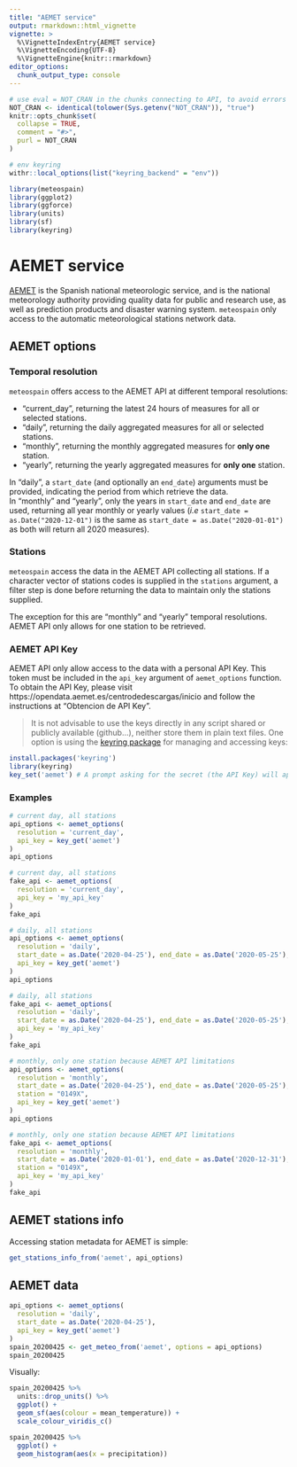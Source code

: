 ```yaml
---
title: "AEMET service"
output: rmarkdown::html_vignette
vignette: >
  %\VignetteIndexEntry{AEMET service}
  %\VignetteEncoding{UTF-8}
  %\VignetteEngine{knitr::rmarkdown}
editor_options: 
  chunk_output_type: console
---
```


```r
# use eval = NOT_CRAN in the chunks connecting to API, to avoid errors or warnings in CRAN checks
NOT_CRAN <- identical(tolower(Sys.getenv("NOT_CRAN")), "true")
knitr::opts_chunk$set(
  collapse = TRUE,
  comment = "#>",
  purl = NOT_CRAN
)

# env keyring
withr::local_options(list("keyring_backend" = "env"))
```

```r
library(meteospain)
library(ggplot2)
library(ggforce)
library(units)
library(sf)
library(keyring)
```

# AEMET service

[AEMET](https://www.aemet.es/en/portada) is the Spanish national meteorologic service, and is the national meteorology
authority providing quality data for public and research use, as well as prediction products and disaster
warning system. `meteospain` only access to the automatic meteorological stations network data.

## AEMET options

### Temporal resolution

`meteospain` offers access to the AEMET API at different temporal resolutions:

  - "current_day", returning the latest 24 hours of measures for all or selected stations.
  - "daily", returning the daily aggregated measures for all or selected stations.
  - "monthly", returning the monthly aggregated measures for **only one** station.
  - "yearly", returning the yearly aggregated measures for **only one** station.

In "daily", a `start_date` (and optionally an `end_date`) arguments must be provided, indicating the period
from which retrieve the data.  
In "monthly" and "yearly", only the years in `start_date` and `end_date` are used, returning all year
monthly or yearly values (*i.e* `start_date = as.Date("2020-12-01")` is the same as
`start_date = as.Date("2020-01-01")` as both will return all 2020 measures).

### Stations

`meteospain` access the data in the AEMET API collecting all stations. If a character vector of stations codes
is supplied in the `stations` argument, a filter step is done before returning the data to maintain only
the stations supplied.

The exception for this are "monthly" and "yearly" temporal resolutions. AEMET API only allows for
one station to be retrieved.

### AEMET API Key

AEMET API only allow access to the data with a personal API Key. This token must be included in the
`api_key` argument of `aemet_options` function.  
To obtain the API Key, please visit https://opendata.aemet.es/centrodedescargas/inicio and follow the
instructions at "Obtencion de API Key".

  > It is not advisable to use the keys directly in any script shared or publicly available (github...),
  neither store them in plain text files. One option is using the
  [keyring package](https://github.com/r-lib/keyring) for managing and accessing keys:
  
  ```r
  install.packages('keyring')
  library(keyring)
  key_set('aemet') # A prompt asking for the secret (the API Key) will appear.
  ```
  

### Examples

```r
# current day, all stations
api_options <- aemet_options(
  resolution = 'current_day',
  api_key = key_get('aemet')
)
api_options
```

```r
# current day, all stations
fake_api <- aemet_options(
  resolution = 'current_day',
  api_key = 'my_api_key'
)
fake_api
```

```r
# daily, all stations
api_options <- aemet_options(
  resolution = 'daily',
  start_date = as.Date('2020-04-25'), end_date = as.Date('2020-05-25'),
  api_key = key_get('aemet')
)
api_options
```

```r
# daily, all stations
fake_api <- aemet_options(
  resolution = 'daily',
  start_date = as.Date('2020-04-25'), end_date = as.Date('2020-05-25'),
  api_key = 'my_api_key'
)
fake_api
```

```r
# monthly, only one station because AEMET API limitations
api_options <- aemet_options(
  resolution = 'monthly',
  start_date = as.Date('2020-04-25'), end_date = as.Date('2020-05-25'),
  station = "0149X",
  api_key = key_get('aemet')
)
api_options
```

```r
# monthly, only one station because AEMET API limitations
fake_api <- aemet_options(
  resolution = 'monthly',
  start_date = as.Date('2020-01-01'), end_date = as.Date('2020-12-31'),
  station = "0149X",
  api_key = 'my_api_key'
)
fake_api
```

## AEMET stations info

Accessing station metadata for AEMET is simple:

```r
get_stations_info_from('aemet', api_options)
```

## AEMET data

```r
api_options <- aemet_options(
  resolution = 'daily',
  start_date = as.Date('2020-04-25'),
  api_key = key_get('aemet')
)
spain_20200425 <- get_meteo_from('aemet', options = api_options)
spain_20200425
```

Visually:

```r
spain_20200425 %>%
  units::drop_units() %>%
  ggplot() +
  geom_sf(aes(colour = mean_temperature)) +
  scale_colour_viridis_c()

spain_20200425 %>%
  ggplot() +
  geom_histogram(aes(x = precipitation))
```


